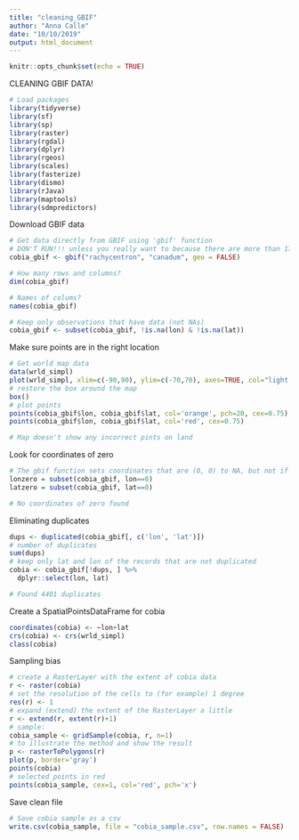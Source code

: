 ```yaml
---
title: "cleaning_GBIF"
author: "Anna Calle"
date: "10/10/2019"
output: html_document
---
```


```r
knitr::opts_chunk$set(echo = TRUE)
```


CLEANING GBIF DATA!
```r
# Load packages
library(tidyverse)
library(sf)
library(sp)
library(raster)
library(rgdal)
library(dplyr)
library(rgeos)
library(scales)
library(fasterize)
library(dismo)
library(rJava)
library(maptools)
library(sdmpredictors) 
```

Download GBIF data
```r
# Get data directly from GBIF using 'gbif' function
# DON'T RUN!!! unless you really want to because there are more than 17,000 observations
cobia_gbif <- gbif("rachycentron", "canadum", geo = FALSE)

# How many rows and columns?
dim(cobia_gbif)

# Names of colums?
names(cobia_gbif)

# Keep only observations that have data (not NAs)
cobia_gbif <- subset(cobia_gbif, !is.na(lon) & !is.na(lat))

```


Make sure points are in the right location
```r
# Get world map data
data(wrld_simpl)
plot(wrld_simpl, xlim=c(-90,90), ylim=c(-70,70), axes=TRUE, col="light yellow")
# restore the box around the map
box()
# plot points
points(cobia_gbif$lon, cobia_gbif$lat, col='orange', pch=20, cex=0.75) > # plot points again to add a border, for better visibility
points(cobia_gbif$lon, cobia_gbif$lat, col='red', cex=0.75)

# Map doesn't show any incorrect pints on land
```

Look for coordinates of zero
```r
# The gbif function sets coordinates that are (0, 0) to NA, but not if only one coordinate is zero.
lonzero = subset(cobia_gbif, lon==0)
latzero = subset(cobia_gbif, lat==0)

# No coordinates of zero found
```

Eliminating duplicates
```r
dups <- duplicated(cobia_gbif[, c('lon', 'lat')])
# number of duplicates
sum(dups)
# keep only lat and lon of the records that are not duplicated 
cobia <- cobia_gbif[!dups, ] %>% 
  dplyr::select(lon, lat)

# Found 4401 duplicates
```

Create a SpatialPointsDataFrame for cobia
```r
coordinates(cobia) <- ~lon+lat
crs(cobia) <- crs(wrld_simpl)
class(cobia)
```

Sampling bias
```r
# create a RasterLayer with the extent of cobia data
r <- raster(cobia)
# set the resolution of the cells to (for example) 1 degree
res(r) <- 1
# expand (extend) the extent of the RasterLayer a little
r <- extend(r, extent(r)+1)
# sample:
cobia_sample <- gridSample(cobia, r, n=1)
# to illustrate the method and show the result
p <- rasterToPolygons(r)
plot(p, border='gray')
points(cobia)
# selected points in red
points(cobia_sample, cex=1, col='red', pch='x')
```

Save clean file
```r
# Save cobia sample as a csv
write.csv(cobia_sample, file = "cobia_sample.csv", row.names = FALSE)

```



